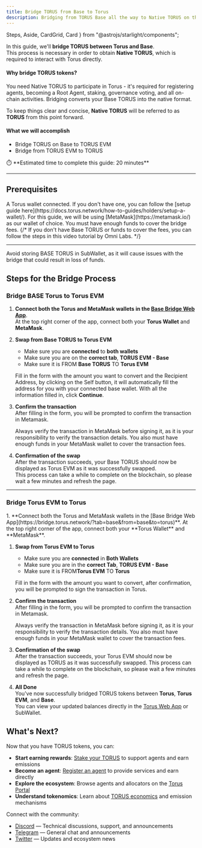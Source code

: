 ```yaml
---
title: Bridge TORUS from Base to Torus
description: Bridging from TORUS Base all the way to Native TORUS on the Network.
---
```


  Steps,
  Aside,
  CardGrid,
  Card
} from "@astrojs/starlight/components";

In this guide, we'll **bridge TORUS between Torus and Base**.  
This process is necessary in order to obtain **Native TORUS**, which is required to interact with Torus directly.

#### Why bridge TORUS tokens?

You need Native TORUS to participate in Torus - it's required for registering agents, becoming a Root Agent, staking, governance voting, and all on-chain activities. Bridging converts your Base TORUS into the native format.

To keep things clear and concise, **Native TORUS** will be referred to as **TORUS** from this point forward.

#### What we will accomplish

- Bridge TORUS on Base to TORUS EVM
- Bridge from TORUS EVM to TORUS

<Aside>
⏱️ **Estimated time to complete this guide: 20 minutes**
</Aside>

---

## Prerequisites

<CardGrid>
  <Card title="Torus Wallet" icon="seti:license">
    A Torus wallet connected.  
    If you don't have one, you can follow the [setup guide here](https://docs.torus.network/how-to-guides/holders/setup-a-wallet/).
  </Card>

  <Card title="Base TORUS Wallet" icon="seti:config">
    For this guide, we will be using [MetaMask](https://metamask.io/) as our wallet of choice.  
    You must have enough funds to cover the bridge fees.  
    {/* If you don't have Base TORUS or funds to cover the fees, you can follow the steps in this video tutorial by Omni Labs. */}
  </Card>
</CardGrid>

---

<Aside type="danger">
  Avoid storing BASE TORUS in SubWallet, as it will cause issues with the bridge that could result in loss of funds.
</Aside> 

## Steps for the Bridge Process

### Bridge BASE Torus to Torus EVM

<Steps>

1. **Connect both the Torus and MetaMask wallets in the [Base Bridge Web App](https://bridge.torus.network/?tab=base&from=base&to=torus)**.   
   At the top right corner of the app, connect both your **Torus Wallet** and **MetaMask**.
   <ClickableImage src={metamaskSubwalletConnect} alt="SubWallet and MetaMask connect screen" />

2. **Swap from Base TORUS to Torus EVM**  
    - Make sure you are **connected** to **both wallets**
    - Make sure you are on the <RedText variant="light">**correct tab**</RedText>, <RedText variant="light">**TORUS EVM - Base**</RedText>
    - Make sure it is <RedText variant="light">FROM</RedText> **Base TORUS** <RedText variant="light">TO</RedText> **Torus EVM**
   
   Fill in the form with the amount you want to convert and the Recipient Address, by clicking on the <RedText variant="light">Self button</RedText>, it will automatically fill the address for you with your connected base wallet.
   With all the information filled in, click **Continue**.

   <ClickableImage src={fillInFormToConvert} alt="Convert Base TORUS with Torus EVM" />

3. **Confirm the transaction**   
   After filling in the form, you will be prompted to confirm the transaction in Metamask.
   <Aside type="caution">
      Always verify the transaction in MetaMask before signing it, as it is your responsibility to verify the transaction details.  
      You also must have enough funds in your MetaMask wallet to cover the transaction fees.
   </Aside>
   <ClickableImage src={confirmTransactionInMetamask} alt="Confirm the transaction in MetaMask" />

4. **Confirmation of the swap**  
   After the transaction succeeds, your Base TORUS should now be displayed as Torus EVM as it was successfully swapped.  
   This process can take a while to complete on the blockchain,
   so <RedText variant="light">please wait a few minutes and refresh the page.</RedText>   
   <ClickableImage src={baseTorusSwappedSuccessfully} alt="Confirmation of the swap" />


</Steps>

---

### Bridge Torus EVM to Torus

<Steps>
1. **Connect both the Torus and MetaMask wallets in the [Base Bridge Web App](https://bridge.torus.network/?tab=base&from=base&to=torus)**.   
   At the top right corner of the app, connect both your **Torus Wallet** and **MetaMask**.
   <ClickableImage src={metamaskConnectEvm} alt="SubWallet and MetaMask connect screen" />


1. **Swap from Torus EVM to Torus**
   - Make sure you are **connected** in **Both Wallets**
   - Make sure you are in the <RedText variant="light">**correct Tab**</RedText>, <RedText variant="light">**TORUS EVM - Base**</RedText>
   - Make sure it is <RedText variant="light">FROM</RedText>**Torus EVM** <RedText variant="light">TO</RedText> **Torus**

   Fill in the form with the amount you want to convert, after confirmation, you will be prompted to sign the transaction in Torus.
   <ClickableImage src={fillInFormToConvertTorusEvmNativeTorus} alt="Convert Torus EVM to Native TORUS" />

2. **Confirm the transaction**  
   After filling in the form, you will be prompted to confirm the transaction in Metamask.
   <Aside type="caution">
      Always verify the transaction in MetaMask before signing it, as it is your responsibility to verify the transaction details.  
      You also must have enough funds in your MetaMask wallet to cover the transaction fees.
   </Aside>
   
   <ClickableImage src={confirmTransactionInMetamaskTorusEvmToTorus} alt="Confirm the transaction in MetaMask" />

3. **Confirmation of the swap**  
   After the transaction succeeds, your Torus EVM should now be displayed as TORUS as it was successfully swapped.
   This process can take a while to complete on the blockchain,
   so <RedText variant="light">please wait a few minutes and refresh the page.</RedText>   
   <ClickableImage src={torusEvmConvertSuccessfully} alt="Confirmation of the swap" />

4. **All Done**   
   You've now successfully bridged TORUS tokens between **Torus**, **Torus EVM**, and **Base**.  
   You can view your updated balances directly in the [Torus Web App](https://wallet.torus.network) or SubWallet.
</Steps>


## What's Next?

Now that you have TORUS tokens, you can:

- **Start earning rewards**: [Stake your TORUS](https://docs.torus.network/how-to-guides/holders/stake-your-torus/) to support agents and earn emissions
- **Become an agent**: [Register an agent](https://docs.torus.network/how-to-guides/builders/register-an-agent/) to provide services and earn directly
- **Explore the ecosystem**: Browse agents and allocators on the [Torus Portal](https://portal.torus.network/)
- **Understand tokenomics**: Learn about [TORUS economics](https://docs.torus.network/getting-started/tokenomics/) and emission mechanisms

 Connect with the community:
- [Discord](https://discord.gg/torus) — Technical discussions, support, and announcements
- [Telegram](https://t.me/torusnetwork) — General chat and announcements
- [Twitter](https://x.com/torus_network) — Updates and ecosystem news
